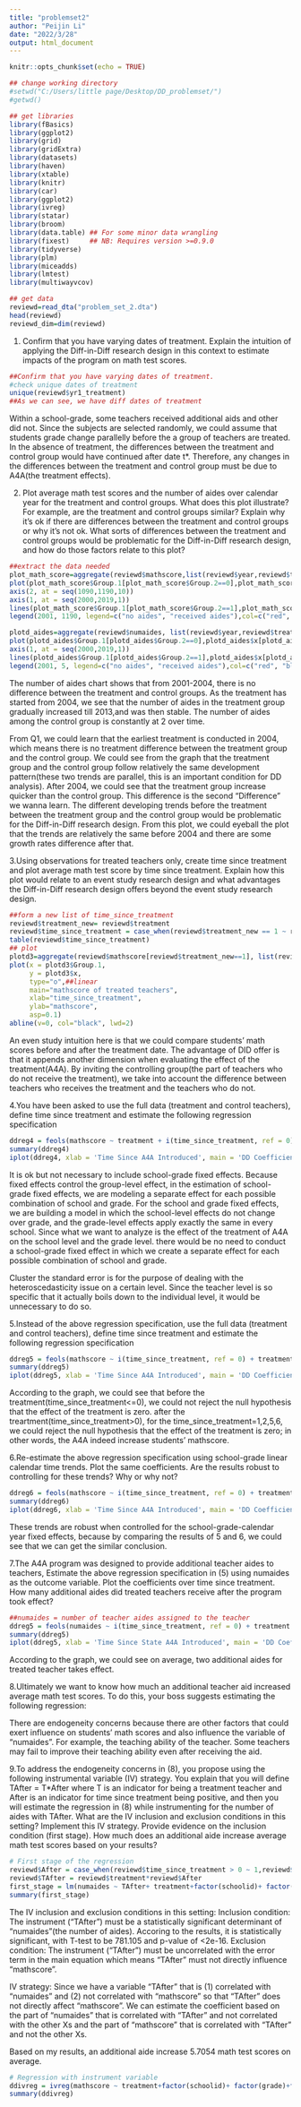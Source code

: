 ```yaml
---
title: "problemset2"
author: "Peijin Li"
date: "2022/3/28"
output: html_document
---
```


```r
knitr::opts_chunk$set(echo = TRUE)
```

```r
## change working directory
#setwd("C:/Users/little page/Desktop/DD_problemset/")
#getwd()

## get libraries
library(fBasics)
library(ggplot2)
library(grid)
library(gridExtra)
library(datasets)
library(haven)
library(xtable)
library(knitr)
library(car)
library(ggplot2)
library(ivreg)
library(statar)
library(broom)
library(data.table) ## For some minor data wrangling
library(fixest)     ## NB: Requires version >=0.9.0
library(tidyverse)
library(plm)
library(miceadds)
library(lmtest)
library(multiwayvcov)

## get data
reviewd=read_dta("problem_set_2.dta")
head(reviewd)
reviewd_dim=dim(reviewd)
```
1. Confirm that you have varying dates of treatment. Explain the intuition of applying the Diff-in-Diff research design in this context to estimate impacts of the program on math test scores.
```r
##Confirm that you have varying dates of treatment. 
#check unique dates of treatment
unique(reviewd$yr1_treatment)
##As we can see, we have diff dates of treatment 
```

Within a school-grade, some teachers received additional aids and other did not. Since the subjects are selected randomly, we could assume that students grade change parallelly before the a group of teachers are treated. In the absence of treatment, the differences between the treatment and control group would have continued after date t*. Therefore, any changes in the differences between the treatment and control group must be due to A4A(the treatment effects).

2. Plot average math test scores and the number of aides over calendar year for the treatment and control groups. What does this plot illustrate? For example, are the treatment and control groups similar? Explain why it’s ok if there are differences between the treatment and control groups or why it’s not ok. What sorts of differences between the treatment and control groups would be problematic for the Diff-in-Diff research design, and how do those factors relate to this plot? 
```r
##extract the data needed
plot_math_score=aggregate(reviewd$mathscore,list(reviewd$year,reviewd$treatment ), FUN=mean)
plot(plot_math_score$Group.1[plot_math_score$Group.2==0],plot_math_score$x[plot_math_score$Group.2==0],type="l",col="red",xlab="Year",ylab="Average math scores",main="Math scores",xlim=c(2000,2019), ylim=c(1100,1200), lwd=3, xaxt='n') 
axis(2, at = seq(1090,1190,10))
axis(1, at = seq(2000,2019,1))
lines(plot_math_score$Group.1[plot_math_score$Group.2==1],plot_math_score$x[plot_math_score$Group.2==1],type="b",col="blue", lwd=3)
legend(2001, 1190, legend=c("no aides", "received aides"),col=c("red", "blue"), lty=1:2, cex=0.8)
```

```r
plotd_aides=aggregate(reviewd$numaides, list(reviewd$year,reviewd$treatment), FUN=mean)
plot(plotd_aides$Group.1[plotd_aides$Group.2==0],plotd_aides$x[plotd_aides$Group.2==0],type="l",col="red",xlab="Year",ylab="Number of aides",main="Number of aides", ylim=c(0,5), lwd=3,xlim=c(2000,2019), xaxt='n') 
axis(1, at = seq(2000,2019,1))
lines(plotd_aides$Group.1[plotd_aides$Group.2==1],plotd_aides$x[plotd_aides$Group.2==1],type="b",col="blue", lwd=3)
legend(2001, 5, legend=c("no aides", "received aides"),col=c("red", "blue"), lty=1:2, cex=0.8)
```

The number of aides chart shows that from 2001-2004, there is no difference between the treatment and control groups. As the treatment has started from 2004, we see that the number of aides in the treatment group gradually increased till 2013,and was then stable. The number of aides among the control group is constantly at 2 over time.

From Q1, we could learn that the earliest treatment is conducted in 2004, which means there is no treatment difference between the treatment group and the control group. We could see from the graph that the treatment group and the control group follow relatively the same development pattern(these two trends are parallel, this is an important condition for DD analysis). After 2004, we could see that the treatment group increase quicker than the control group. This difference is the second "Difference" we wanna learn. The different developing trends before the treatment between the treatment group and the control group would be problematic for the Diff-in-Diff research design. From this plot, we could eyeball the plot that the trends are relatively the same before 2004 and there are some growth rates difference after that.

3.Using observations for treated teachers only, create time since treatment and plot average math test score by time since treatment. Explain how this plot would relate to an event study research design and what advantages the Diff-in-Diff research design offers beyond the event study research design. 
```r
##form a new list of time_since_treatment
reviewd$treatment_new= reviewd$treatment
reviewd$time_since_treatment = case_when(reviewd$treatment_new == 1 ~ reviewd$year - reviewd$yr1_treatment,reviewd$treatment_new == 0 ~ 0)
table(reviewd$time_since_treatment)
## plot
plotd3=aggregate(reviewd$mathscore[reviewd$treatment_new==1], list(reviewd$time_since_treatment[reviewd$treatment_new==1]), FUN=mean)
plot(x = plotd3$Group.1,
     y = plotd3$x,
     type="o",##linear
     main="mathscore of treated teachers",
     xlab="time_since_treatment",
     ylab="mathscore",
     asp=0.1)
abline(v=0, col="black", lwd=2)
```

An even study intuition here is that we could compare students' math scores before and after the treatment date. The advantage of DID offer is that it appends another dimension when evaluating the effect of the treatment(A4A). By inviting the controlling group(the part of teachers who do not receive the treatment), we take into account the difference between teachers who receives the treatment and the teachers who do not.

4.You have been asked to use the full data (treatment and control teachers), define time since treatment and estimate the following regression specification
```r
ddreg4 = feols(mathscore ~ treatment + i(time_since_treatment, ref = 0)| schoolid^grade + factor(year),data = reviewd)
summary(ddreg4)
iplot(ddreg4, xlab = 'Time Since A4A Introduced', main = 'DD Coefficients')
```

It is ok but not necessary to include school-grade fixed effects. Because fixed effects control the group-level effect, in the estimation of school-grade fixed effects, we are modeling a separate effect for each possible combination of school and grade. For the school and grade fixed effects, we are building a model in which the school-level effects do not change over grade, and the grade-level effects apply exactly the same in every school. Since what we want to analyze is the effect of the treatment of A4A on the school level and the grade level. there would be no need to conduct a school-grade fixed effect in which we create a separate effect for each possible combination of school and grade. 

Cluster the standard error is for the purpose of dealing with the heteroscedasticity issue on a certain level. Since the teacher level is so specific that it actually boils down to the individual level, it would be unnecessary to do so.

5.Instead of the above regression specification, use the full data (treatment and control teachers), define time since treatment and estimate the following regression specification
```r
ddreg5 = feols(mathscore ~ i(time_since_treatment, ref = 0) + treatment + factor(grade) + factor(year) + factor(schoolid), vcov = ~schoolid,data = reviewd)
summary(ddreg5)
iplot(ddreg5, xlab = 'Time Since A4A Introduced', main = 'DD Coefficients')
```

According to the graph, we could see that before the treatment(time_since_treatment<=0), we could not reject the null hypothesis that the effect of the treatment is zero. after the treartment(time_since_treatment>0), for the time_since_treatment=1,2,5,6, we could reject the null hypothesis that the effect of the treatment is zero; in other words, the A4A indeed increase students' mathscore.

6.Re-estimate the above regression specification using school-grade linear calendar time trends. Plot the same coefficients. Are the results robust to controlling for these trends? Why or why not?
```r
ddreg6 = feols(mathscore ~ i(time_since_treatment, ref = 0) + treatment | factor(schoolid) +factor(grade) + factor(year) + schoolid^grade^year,vcov=~schoolid, data = reviewd)
summary(ddreg6)
iplot(ddreg6, xlab = 'Time Since A4A Introduced', main = 'DD Coefficients')
```

These trends are robust when controlled for the school-grade-calendar year fixed effects, because by comparing the results of 5 and 6, we could see that we can get the similar conclusion. 

7.The A4A program was designed to provide additional teacher aides to teachers, Estimate the above regression specification in (5) using numaides as the outcome variable. Plot the coefficients over time since treatment. How many additional aides did treated teachers receive after the program took effect?
```r
##numaides = number of teacher aides assigned to the teacher
ddreg5 = feols(numaides ~ i(time_since_treatment, ref = 0) + treatment + factor(grade) + factor(year) + factor(schoolid), vcov = ~schoolid,data = reviewd)
summary(ddreg5)
iplot(ddreg5, xlab = 'Time Since State A4A Introduced', main = 'DD Coefficients')
```

According to the graph, we could see on average, two additional aides for treated teacher takes effect. 


8.Ultimately we want to know how much an additional teacher aid increased average math test scores. To do this, your boss suggests estimating the following regression: 

There are endogeneity concerns because there are other factors that could exert influence on students' math scores and also influence the variable of "numaides". For example, the teaching ability of the teacher. Some teachers may fail to improve their teaching ability even after receiving the aid. 

9.To address the endogeneity concerns in (8), you propose using the following instrumental variable (IV) strategy. You explain that you will define TAfter = T*After where T is an indicator for being a treatment teacher and After is an indicator for time since treatment being positive, and then you will estimate the regression in (8) while instrumenting for the number of aides with TAfter. What are the IV inclusion and exclusion conditions in this setting? Implement this IV strategy. Provide evidence on the inclusion condition (first stage). How much does an additional aide increase average math test scores based on your results?
```r
# First stage of the regression
reviewd$After = case_when(reviewd$time_since_treatment > 0 ~ 1,reviewd$time_since_treatment <= 0 ~ 0) 
reviewd$TAfter = reviewd$treatment*reviewd$After
first_stage = lm(numaides ~ TAfter+ treatment+factor(schoolid)+ factor(grade)+factor(year), data = reviewd)
summary(first_stage)
```

The IV inclusion and exclusion conditions in this setting:
Inclusion condition: The instrument ("TAfter") must be a statistically significant determinant of "numaides"(the number of aides). Accoring to the results, it is statistically significant, with T-test to be 781.105 and p-value of <2e-16. Exclusion condition: The instrument ("TAfter") must be uncorrelated with the error term in the main equation which means "TAfter" must not directly influence "mathscore". 

IV strategy:
Since we have a variable "TAfter" that is (1) correlated with "numaides" and (2) not correlated with "mathscore" so that "TAfter" does not directly affect "mathscore". We can estimate the coefficient based on the part of "numaides" that is correlated with "TAfter" and not correlated with the other Xs and the part of "mathscore" that is correlated with "TAfter" and not the other Xs.

Based on my results, an additional aide increase 5.7054 math test scores on average.
```r
# Regression with instrument variable
ddivreg = ivreg(mathscore ~ treatment+factor(schoolid)+ factor(grade)+factor(year)|numaides| TAfter, data = reviewd)
summary(ddivreg)
```


